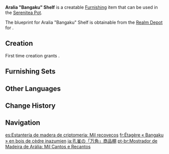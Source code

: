{{Furnishing Infobox
|id             = 370112
|image          = Item Aralia Bangaku Shelf.png
|category       = Large Furnishing
|subcategory    = Cabinet
|quality        = 3
|adeptal_energy = 60
|load           = 254
|reduced_load   = 191
|description    = A storage shelf that is a common sight in [[Inazuma]]n stores. It has been made from dark-painted [[Aralia Wood]].<br>The side frames and rear panels of such containers come fitted with spliced tongues and grooves, from which each grid panel may be disassembled and reorganized, thus allowing one to freely section parts of the shelf off.<br>Most Inazuman storefronts suffer from a lack of space, so these modular shelf designs that can be used to "play any role" are most practical indeed.
|blueprint      = Realm Depot
}}
'''Aralia "Bangaku" Shelf''' is a creatable [[Furnishing]] item that can be used in the [[Serenitea Pot]].

The blueprint for Aralia "Bangaku" Shelf is obtainable from the [[Realm Depot]] for {{Item|Realm Currency|24|x=160}}.

==Creation==
First time creation grants {{Item|Trust|24|x=60}}.
{{Recipe
|type = Creation
|time = 14h
|Aralia Wood = 6
|Fabric = 6
|sort = Aralia Wood;Fabric
}}

==Furnishing Sets==
{{Craft Usage|type=Furnishing Set}}

==Other Languages==
{{Other Languages
|en      = Aralia "Bangaku" Shelf
|zhs     = 孔雀木「万角」货柜
|zhs_rm  = Kǒngquè-mù "Wànjiǎo" Huòguì
|zht     = 孔雀木「萬角」貨櫃
|zht_rm  = Kǒngquè-mù "Wànjiǎo" Huòguì
|zh_tl   = 
|ja      = 孔雀の「万角」商品棚
|ja_rm   = Kujaku no "Bangaku" Shouhinhou{{Assumed}}
|ja_tl   = Peafowl "Ten Thousand Corners" Goods Shelf
|ko      = 공작나무 「만능」 진열대
|ko_rm   = Gongjak-namu "Manneung" Jinyeoldae
|ko_tl   = Peacock Tree "Almighty" Display Stand
|es      = Estantería de madera de criptomeria: Mil recovecos
|es_tl   = Cryptomeria Wood Shelving: A Thousand Nooks
|fr      = Étagère «&nbsp;Bangaku&nbsp;» en bois de cèdre inazumien
|fr_tl   = {{Lex|Aralia|fr}} Wood "Bangaku" Shelf
|ru      = Витрина из аралии: Множество уголков
|ru_tl   = Aralia Showcase: Multitude of Corners
|th      = ตู้สินค้า "Bangaku" ไม้ Aralia
|th_rm   = 
|th_tl   = 
|vi      = Tủ Khổng Tước "Bangaku"
|vi_tl   = 
|de      = Regal „Bangaku“ aus Aralia-Holz
|de_tl   = Shelf "Bangaku" Made of Aralia Wood
|id      = Rak "Bangaku" dari Aralia
|id_tl   = "Bangaku" Shelf Made From Aralia
|pt      = Mostrador de Madeira de Arália: Mil Cantos e Recantos
|pt_tl   = 
|tr      = Aralya "Bangaku" Vitrin
|tr_tl   = 
|it      = Mensola Bangaku in legno d'aralia
|it_tl   = 
}}

==Change History==
{{Change History|2.2}}

==Navigation==
{{Furnishing Navbox|interior}}

[[es:Estantería de madera de criptomeria: Mil recovecos]]
[[fr:Étagère « Bangaku » en bois de cèdre inazumien]]
[[ja:孔雀の「万角」商品棚]]
[[pt-br:Mostrador de Madeira de Arália: Mil Cantos e Recantos]]